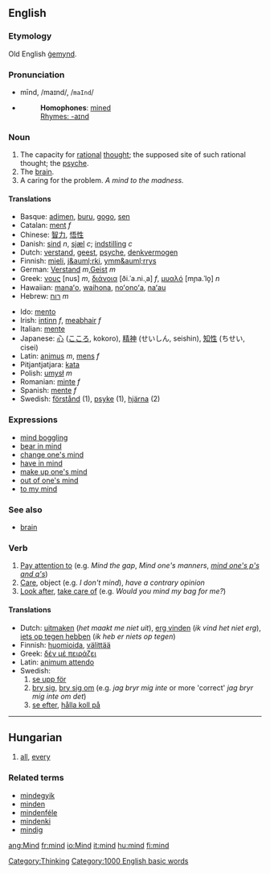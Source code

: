 ==English==

{{rank|look|heard|night|202|mind|heart|going|knew}}

===Etymology===
Old English [[gemynd|ġemynd]].

===Pronunciation===
*mīnd, /maɪnd/, /<tt>maInd</tt>/
*{{audio|en-us-mind.ogg|Audio (US)}}
*:'''Homophones''': [[mine]]d
*:[[Rhymes:English:-aɪnd|Rhymes: -aɪnd]]

===Noun===
{{en-noun-reg}}

# The capacity for [[rational]] [[thought]]; the supposed site of such rational thought; the [[psyche]].
# The [[brain]].
# A caring for the problem. ''A mind to the madness.''

====Translations====
{{top}}
*Basque: [[adimen]], [[buru]], [[gogo]], [[sen]]
*Catalan: [[ment]] ''f''
*Chinese: [[智力]], [[悟性]]
*Danish: [[sind]] ''n'', [[sjæl]] ''c''; [[indstilling]] ''c''
*Dutch: [[verstand]], [[geest]], [[psyche]], [[denkvermogen]]
*Finnish: [[mieli]], [[j&auml;rki]], [[ymm&auml;rrys]]
*German: [[Verstand]] ''m'',[[Geist]] ''m''
*Greek: [[νους]] [nus] ''m'', [[διάνοια]] [ði.ˈa.ni.ˌa] ''f'', [[μυαλό]] [mɲa.ˈlo̞] ''n''
*Hawaiian: [[manaʻo]], [[waihona]], [[noʻonoʻa]], [[naʻau]]
*Hebrew: [[רוח]] ''m''
{{mid}}
*Ido: [[mento]]
*Irish: [[intinn]] ''f'', [[meabhair]] ''f''
*Italian: [[mente]]
*Japanese: [[心]] ([[こころ]], kokoro), [[精神]] (せいしん, seishin), [[知性]] (ちせい, cisei)
*Latin: [[animus]] ''m'', [[mens]] ''f''
*Pitjantjatjara: [[kata]]
*Polish: [[umysł]] ''m''
*Romanian: [[minte]] ''f''
*Spanish: [[mente]] ''f''
*Swedish: [[förstånd]] (1), [[psyke]] (1), [[hjärna]] (2)
{{bottom}}

===Expressions===
*[[mind boggling]]
*[[bear in mind]]
*[[change one's mind]]
*[[have in mind]]
*[[make up one's mind]]
*[[out of one's mind]]
*[[to my mind]]

===See also===
*[[brain]]

===Verb===
{{en-infl-reg-consonant|mind||}}

# [[Pay attention to]] (e.g. ''Mind the gap'', ''Mind one's manners'', ''[[mind one's p's and q's]]'')
# [[Care]], object (e.g. ''I don't mind''), ''have a contrary opinion''
# [[Look after]], [[take care of]] (e.g. ''Would you mind my bag for me?'')

====Translations====
*Dutch: [[uitmaken]] (''het maakt me niet uit''), [[erg vinden]] (''ik vind het niet erg''), [[iets op tegen hebben]] (''ik heb er niets op tegen'')
*Finnish: [[huomioida]], [[välittää]]
*Greek: [[δέν μέ πειράζει]]
*Latin: [[animum attendo]]
*Swedish: 
*# [[se upp för]] 
*# [[bry sig]], [[bry sig om]] (e.g. ''jag bryr mig inte'' or more 'correct' ''jag bryr mig inte om det'')
*# [[se efter]], [[hålla koll på]]

----

==Hungarian==

# [[all]], [[every]]

===Related terms===
*[[mindegyik]]
*[[minden]]
*[[mindenféle]]
*[[mindenki]]
*[[mindig]]

[[Category:Thinking]]
[[Category:1000 English basic words]]

[[ang:Mind]]
[[fr:mind]]
[[io:Mind]]
[[it:mind]]
[[hu:mind]]
[[fi:mind]]